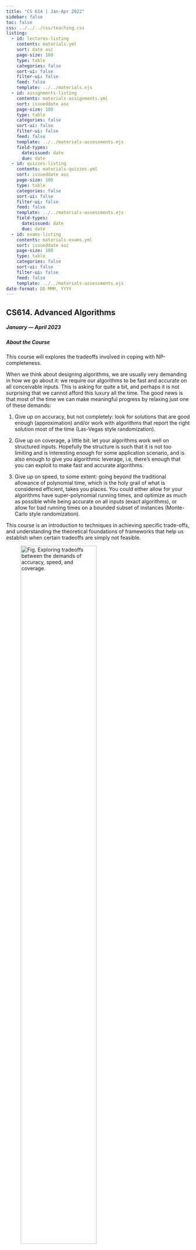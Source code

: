 ```yaml
---
title: "CS 614 | Jan-Apr 2022"
sidebar: false
toc: false
css: ../../../css/teaching.css
listing:
  - id: lectures-listing
    contents: materials.yml
    sort: date asc
    page-size: 100
    type: table
    categories: false
    sort-ui: false
    filter-ui: false
    feed: false
    template: ../../materials.ejs
  - id: assignments-listing
    contents: materials-assignments.yml
    sort: issueddate asc
    page-size: 100
    type: table
    categories: false
    sort-ui: false
    filter-ui: false
    feed: false
    template: ../../materials-assessments.ejs
    field-types: 
      dateissued: date
      due: date
  - id: quizzes-listing
    contents: materials-quizzes.yml
    sort: issueddate asc
    page-size: 100
    type: table
    categories: false
    sort-ui: false
    filter-ui: false
    feed: false
    template: ../../materials-assessments.ejs
    field-types: 
      dateissued: date
      due: date
  - id: exams-listing
    contents: materials-exams.yml
    sort: issueddate asc
    page-size: 100
    type: table
    categories: false
    sort-ui: false
    filter-ui: false
    feed: false
    template: ../../materials-assessments.ejs
date-format: DD MMM, YYYY
---
```



:::{.column-body-outset}

## CS614. Advanced Algorithms

##### January --- April 2023

:::{.callout-note collapse="true" icon="false"}

##### About the Course
This course will explores the tradeoffs involved in coping with NP-completeness. 

When we think about designing algorithms, we are usually very demanding in how we go about it: we require our algorithms to be fast and accurate on all conceivable inputs. This is asking for quite a bit, and perhaps it is not surprising that we cannot afford this luxury all the time. The good news is that most of the time we can make meaningful progress by relaxing just one of these demands:

1. Give up on accuracy, but not completely: look for solutions that are good enough (approximation) and/or work with algorithms that report the right solution most of the time (Las-Vegas style randomization).

2. Give up on coverage, a little bit: let your algorithms work well on structured inputs. Hopefully the structure is such that it is not too limiting and is interesting enough for some application scenario, and is also enough to give you algorithmic leverage, i.e, there’s enough that you can exploit to make fast and accurate algorithms.

3. Give up on speed, to some extent: going beyond the traditional allowance of polynomial time, which is the holy grail of what is considered efficient, takes you places. You could either allow for your algorithms have super-polynomial running times, and optimize as much as possible while being accurate on all inputs (exact algorithms), or allow for bad running times on a bounded subset of instances (Monte-Carlo style randomization).

This course is an introduction to techniques in achieving specific trade-offs, and understanding the theoretical foundations of frameworks that help us establish when certain tradeoffs are simply not feasible.

![Fig. Exploring tradeoffs between the demands of accuracy, speed, and coverage.](../../../research/overview.png){.rounded-corners width="70%"}

:::
:::{.callout-note collapse="true" icon="false"}

##### Target Audience
Anyone who is biting their nails from the NP-completeness cliffhanger at the end of their <span data-bs-toggle="tooltip" data-bs-placement="top" title="DSA-II 👀">introduction to algorithms</span> will probably enjoy this course.

:::
:::{.callout-tip collapse="true" icon="false"}

##### Prerequisites
This is a theoretical course that will require mathematical maturity (in particular, the ability to understand and write formal mathematical proofs), and some background in the design and analysis of algorithms. Programming experience is tangentially useful but not necessary. For students of IITGN, this course naturally follows up on DSA-II. 

:::
:::{.callout-tip collapse="true" icon="false"}

##### References

1. [The Design of Approximation Algorithms](https://www.designofapproxalgs.com/book.pdf) • David P. Williamson and David B. Shmoys
2. [Parameterized Algorithms](https://www.mimuw.edu.pl/~malcin/book/parameterized-algorithms.pdf) • Marek Cygan, Fedor V. Fomin, Lukasz Kowalik, Daniel Lokshtanov, Daniel Marx, Marcin Pilipczuk, Michal Pilipczuk, and Saket Saurabh
3. [Randomized Algorithms](https://rajsain.files.wordpress.com/2013/11/randomized-algorithms-motwani-and-raghavan.pdf) • Motwani and Raghavan
4. [Beyond the Worst-Case Analysis of Algorithms](https://www.cambridge.org/core/books/beyond-the-worstcase-analysis-of-algorithms/8A8128BBF7FC2857471E9CA52E69AC21) • Tim Roughgarden
5. [Algorithms](http://jeffe.cs.illinois.edu/teaching/algorithms/) • Jeff Erickson

Specific Pointers:

1. Matroids: [Erickson](https://jeffe.cs.illinois.edu/teaching/algorithms/notes/E-matroids.pdf), the entire chapter and Section 12.2.1 from [Parameterized Algorithms](https://www.mimuw.edu.pl/~malcin/book/parameterized-algorithms.pdf).
2. Vertex Cover: 
    - Branching: see Section 3.1 in [Parameterized Algorithms](https://www.mimuw.edu.pl/~malcin/book/parameterized-algorithms.pdf).
    - Kernels: see Section 2.2.1 for the simple kernel, and Section 2.3.1 for the kernel based on Crown Decomposition in [Parameterized Algorithms](https://www.mimuw.edu.pl/~malcin/book/parameterized-algorithms.pdf).
    - 2-approximation via matchings and LP: Section 21.3 in [these notes](https://www.cs.cmu.edu/~avrim/451f12/lectures/lect1106.pdf).
3. Set Cover:
    - $f$-Approximation via LP rounding: Section 1.2 and 1.3 in [The Design of Approximation Algorithms](https://www.designofapproxalgs.com/book.pdf).
    - Rounding a dual solution: Sections 1.4 and 1.5 in [The Design of Approximation Algorithms](https://www.designofapproxalgs.com/book.pdf). Also see Chapter A in the appendix for more background on weak duality and complementary slackness.
    - Greedy approximation: Section 1.6 in [The Design of Approximation Algorithms](https://www.designofapproxalgs.com/book.pdf).
4. Feedback Vertex Set:
    - The $O(\log n)$-approximation: Section 7.2 in [The Design of Approximation Algorithms](https://www.designofapproxalgs.com/book.pdf). 
    - The $2$-approximation: Section 14.2 in [The Design of Approximation Algorithms](https://www.designofapproxalgs.com/book.pdf). 
5. Miscellaneous
    - Color Coding: Section 5.2 in [Parameterized Algorithms](https://www.mimuw.edu.pl/~malcin/book/parameterized-algorithms.pdf).
    - Inclusion-Exclusion for Hamiltonian Path: Section 10.1.1 in [Parameterized Algorithms](https://www.mimuw.edu.pl/~malcin/book/parameterized-algorithms.pdf).

:::
:::{.callout-caution collapse="true" icon="false"}

##### Timings and Venue
Lectures on Mondays and Wednesdays • 2PM --- 3:30PM • 7/206

:::
:::{.callout-caution collapse="true" icon="false"}

##### TAs and Office hours
Office Hours: By email.

TAs TBA.
:::
:::{.callout-important collapse="true" icon="false"}

##### Evaluation policy
- Each of the three exams account for 20% of the grade.
- Each class will have a quiz worth 2 points. The quizzes will be integrated into the lecture via Mentimeter. The total number of points you can earn through quizzes is capped at 40, and accounts for 40% of the grade.
- The are three assignments that are not graded but are recommended for practice. 
:::

:::{.callout-important collapse="true" icon="false"}

##### Register
For IITGN students, (pre-)register through IMS as usual. 

If you are not from IITGN and are interested in taking up the course, then please send me an email.

:::

::: {.panel-tabset}
## Lectures

::: {#lectures-listing}
:::


## Assignments

<p>These are some practice assignments: the due date is simply the recommended completion deadline. There is no need to submit these assignments.</p>

::: {#assignments-listing}
:::

## Quizzes

::: {#quizzes-listing}
:::

## Exams

::: {#exams-listing}
:::


:::

:::